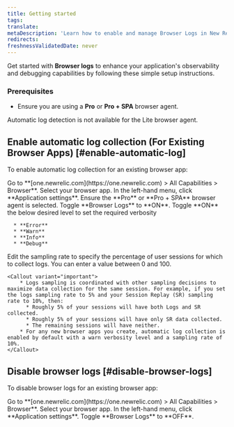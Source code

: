 ```yaml
---
title: Getting started
tags:
translate:
metaDescription: 'Learn how to enable and manage Browser Logs in New Relic, including steps for automatic log collection and how to disable the feature.'
redirects:
freshnessValidatedDate: never
---
```


Get started with **Browser logs** to enhance your application's observability and debugging capabilities by following these simple setup instructions.

### Prerequisites

* Ensure you are using a **Pro** or **Pro + SPA** browser agent.

<Callout variant="important">
  Automatic log detection is not available for the Lite browser agent.
</Callout>

## Enable automatic log collection (For Existing Browser Apps) [#enable-automatic-log]

To enable automatic log collection for an existing browser app:

<Steps>

  <Step>
    Go to **[one.newrelic.com](https://one.newrelic.com) > All Capabilities > Browser**.
  </Step>

  <Step>
    Select your browser app.
  </Step>

  <Step>
    In the left-hand menu, click **Application settings**.
  </Step>

  <Step>
    Ensure the **Pro** or **Pro + SPA** browser agent is selected.
  </Step>

  <Step>
    Toggle **Browser Logs** to **ON**.
  </Step>

  <Step>
    Toggle **ON** the below desired level to set the required verbosity
    
      * **Error**
      * **Warn**
      * **Info**
      * **Debug**
  </Step>

  <Step>
    Edit the sampling rate to specify the percentage of user sessions for which to collect logs. You can enter a value between 0 and 100.
  
    <Callout variant="important">
        * Logs sampling is coordinated with other sampling decisions to maximize data collection for the same session. For example, if you set the logs sampling rate to 5% and your Session Replay (SR) sampling rate to 10%, then:
          * Roughly 5% of your sessions will have both Logs and SR collected.
          * Roughly 5% of your sessions will have only SR data collected.
          * The remaining sessions will have neither.
        * For any new browser apps you create, automatic log collection is enabled by default with a warn verbosity level and a sampling rate of 10%.
    </Callout>
  </Step>
</Steps>

## Disable browser logs [#disable-browser-logs]

To disable browser logs for an existing browser app:

<Steps>

  <Step>
    Go to **[one.newrelic.com](https://one.newrelic.com) > All Capabilities > Browser**.
  </Step>

  <Step>
    Select your browser app.
  </Step>

  <Step>
    In the left-hand menu, click **Application settings**.
  </Step>

  <Step>
    Toggle **Browser Logs** to **OFF**.
  </Step>
</Steps>

